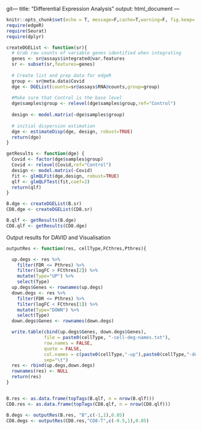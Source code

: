 git---
title: "Differential Expression Analysis"
output: html_document
---

```r
knitr::opts_chunk$set(echo = T, message=F,cache=T,warning=F, fig.keep='all')
require(edgeR)
require(Seurat)
require(dplyr)
```

```r
createDGEList <- function(sr){
  # Grab raw counts of variable genes identified when integrating
  genes <- sr@assays$integrated@var.features
  sr <- subset(sr,features=genes)
  
  # Create list and prep data for edgeR
  group <- sr@meta.data$Covid
  dge <- DGEList(counts=sr@assays$RNA@counts,group=group)
  
  #Make sure that Control is the base level
  dge$samples$group <- relevel(dge$samples$group,ref="Control")
  
  design <- model.matrix(~dge$samples$group)
  
  # initial dispersion estimation
  dge <- estimateDisp(dge, design, robust=TRUE)
  return(dge)
}
```

```r
getResults <- function(dge) {
  Covid <- factor(dge$samples$group)
  Covid <- relevel(Covid,ref="Control")
  design <- model.matrix(~Covid)
  fit <- glmQLFit(dge,design, robust=TRUE)
  qlf <- glmQLFTest(fit,coef=2)
  return(qlf)
}

```



```r
B.dge <- createDGEList(B.sr) 
CD8.dge <- createDGEList(CD8.sr)
```

```r
B.qlf <- getResults(B.dge)
CD8.qlf <- getResults(CD8.dge)
```


Output results for DAVID and Visualisation
```r
outputRes <- function(res, cellType,FCthres,Pthres){

  up.degs <- res %>%
    filter(FDR <= Pthres) %>%
    filter(logFC > FCthres[2]) %>%
    mutate(Type="UP") %>%
    select(Type)
  up.degs$Genes <- rownames(up.degs)
  down.degs <- res %>%
    filter(FDR <= Pthres) %>%
    filter(logFC < FCthres[1]) %>%
    mutate(Type="DOWN") %>%
    select(Type)
  down.degs$Genes <- rownames(down.degs)

  write.table(cbind(up.degs$Genes, down.degs$Genes), 
              file = paste0(cellType, "-cell-deg-names.txt"),
              row.names = FALSE, 
              quote = FALSE, 
              col.names = c(paste0(cellType,"-up"),paste0(cellType,"-down")),
              sep="\t")
  res <- rbind(up.degs,down.degs)
  rownames(res) <- NULL
  return(res)
}


B.res <- as.data.frame(topTags(B.qlf, n = nrow(B.qlf)))
CD8.res <- as.data.frame(topTags(CD8.qlf, n = nrow(CD8.qlf)))

B.degs <- outputRes(B.res, "B",c(-1,1),0.05)
CD8.degs <- outputRes(CD8.res,"CD8-T",c(-0.5,1),0.05)

```



